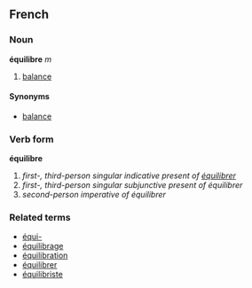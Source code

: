 ==French==
===Noun===
'''équilibre''' ''m''

# [[balance]]

====Synonyms====
*[[balance]]

===Verb form===
'''équilibre'''

# ''first-, third-person singular indicative present of [[équilibrer]]''
# ''first-, third-person singular subjunctive present of équilibrer''
# ''second-person imperative of équilibrer''

===Related terms===
*[[équi-]]
*[[équilibrage]]
*[[équilibration]]
*[[équilibrer]]
*[[équilibriste]]